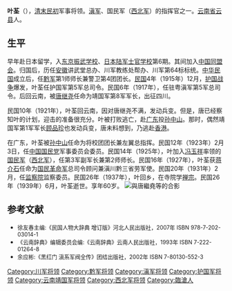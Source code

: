 {{明清人物信息框
|姓名 = 葉荃
|原名 =
|圖片名稱= 葉荃.jpg
|圖片大小 =
|圖片說明 =
|最高職務 =
|國家 =
|爵位 =
|籍貫 = 雲南省雲縣
|族裔 = 
|旗籍 =
|府邸 =
|世系 = 
|字號 = 
|室名 = 
|諡號 =
|出生日期 =
|出生地點 =
|逝世日期 =
|逝世地點 =
|墓葬 =
|配偶 =
|親屬 =
|出身 = 
|經歷 = 
|著作 =
}}
 
'''叶荃'''（{{bd|1879年|1月31日|1939年|6月}}），[[清末|清末]][[民初|民初]]军事将领。[[滇军|滇军]]、国民军（[[西北军|西北军]]）的指挥官之一。[[云南省|云南省]][[云县|云县]]人。

== 生平 ==
早年赴日本留学，入[[东京振武学校|东京振武学校]]、[[日本陆军士官学校|日本陆军士官学校]]第6期。其间加入[[中国同盟会|中国同盟会]]。归国后，历任[[安徽省|安徽]]讲武堂总办、川军教练处帮办、川军第64标标统。[[中华民国|中华民国]]成立后，任[[黔军|黔军]]第1师师长兼警卫第4团团长。[[民国纪元|民国]]4年（1915年）12月，[[护国战争|护国战争]]爆发，叶荃任护国军第5军总司令。民国6年（1917年），任驻粤滇军第5军总司令。后回云南，被[[唐继尧|唐继尧]]任命为靖国军第8军军长，出征四川。

民国10年（1921年），叶荃回云南，因对唐继尧不满，发动兵变。但是，唐已经察知叶的计划，迎击的准备很充分。叶被打败逃亡，赴[[广东省|广东]]投[[孙中山|孙中山]]。那时，偶然靖国军第1军军长[[顾品珍|顾品珍]]也发动兵变，唐未料想到，乃逃赴[[香港|香港]]。

在广东，叶荃被[[孙中山|孙中山]]任命为将校团团长兼左翼总指挥。民国12年（1923年）2月3日，任[[中国国民党|中国国民党]]军事委员会委员。民国14年（1925年），叶加入[[冯玉祥|冯玉祥]]率领的[[国民军|国民军]]（[[西北军|西北军]]），任第3军副军长兼第2师师长。民国16年（1927年），叶荃获[[蒋介石|蒋介石]]任命为[[国民革命军|国民革命军]]总司令顾问兼滇川黔三省劳军使。民国20年（1931年）2月，任[[监察院|监察院]]监察委员。民国26年（1937年），叶回乡，在寺院学[[禅宗|禅宗]]。民国26年（1939年）6月，叶荃逝世。享年60岁。
[[File:雲南護國軍重要人物會照.jpg|與唐繼堯等的合影]]
== 参考文献 ==
* <span style="font-size:90%;">徐友春主编:《民国人物大辞典 增订版》河北人民出版社，2007年 ISBN 978-7-202-03014-1</span>
* <span style="font-size:90%;">《云南辞典》编辑委员会编:《云南辞典》云南人民出版社，1993年 ISBN 7-222-01264-8</span>
* <span style="font-size:90%;">余应彬:《黑红门 滇系军阀全传》团结出版社，2002年 ISBN 7-80130-552-3</span>
{{reflist}}
{{行憲前監察委員}}
[[Category:川军将领|Category:川军将领]]
[[Category:黔军将领|Category:黔军将领]]
[[Category:滇军将领|Category:滇军将领]]
[[Category:护国军将领|Category:护国军将领]]
[[Category:云南靖国军将领|Category:云南靖国军将领]]
[[Category:西北军将领|Category:西北军将领]]
[[Category:臨滄人|Category:臨滄人]]